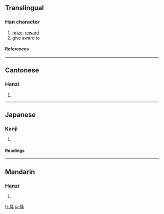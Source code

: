 {{see|奖|奬|奨}}

==Translingual==
===Han character===
{{Han char|rn=94|rad=犬|as=11|sn=14|four=2743<sub>0</sub>|canj=女戈戈大 (VIIK)}}
# [[prize]], [[reward]]
# give award to
====References====
{{Han ref|kx=0717.290|dkj=20637|dj=1129.070|hdz=21364.140|uh=734E|ud=29518|bh=BCFA|bd=48378}}

----
==Cantonese==
===Hanzi===
{{yue-hanzi|jyut=|y=jeung2}}
# {{defn|Cantonese}}

----
==Japanese==
===Kanji===
{{ja-kanji|grade=|rs=犬11}}
# {{defn|Japanese}} 
====Readings====
{{ja-readings|on=[[しょう]] (shō), [[そう]] (sō)|kun=[[すすめる]] (susumeru)|nanori=}}

----
==Mandarin==
===Hanzi===
{{cmn-hanzi|sim=奖|pin=[[jiǎng]] ([[jiang3]])|wg=chiang<sup>3</sup>}}
# {{defn|Mandarin}}

[[fr:獎]]
[[ja:獎]]